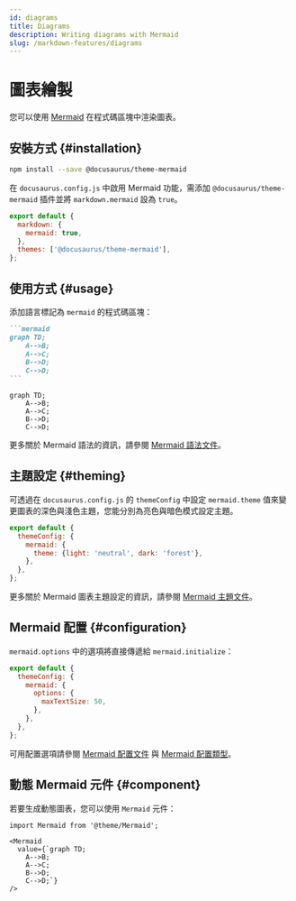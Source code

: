 ```yaml
---
id: diagrams
title: Diagrams
description: Writing diagrams with Mermaid
slug: /markdown-features/diagrams
---
```


# 圖表繪製

您可以使用 [Mermaid](https://mermaid-js.github.io/mermaid/) 在程式碼區塊中渲染圖表。

## 安裝方式 {#installation}

```bash npm2yarn
npm install --save @docusaurus/theme-mermaid
```

在 `docusaurus.config.js` 中啟用 Mermaid 功能，需添加 `@docusaurus/theme-mermaid` 插件並將 `markdown.mermaid` 設為 `true`。

```js title="docusaurus.config.js"
export default {
  markdown: {
    mermaid: true,
  },
  themes: ['@docusaurus/theme-mermaid'],
};
```

## 使用方式 {#usage}

添加語言標記為 `mermaid` 的程式碼區塊：

````md title="Example Mermaid diagram"
```mermaid
graph TD;
    A-->B;
    A-->C;
    B-->D;
    C-->D;
```
````

```mermaid
graph TD;
    A-->B;
    A-->C;
    B-->D;
    C-->D;
```

更多關於 Mermaid 語法的資訊，請參閱 [Mermaid 語法文件](https://mermaid-js.github.io/mermaid/#/./n00b-syntaxReference)。

## 主題設定 {#theming}

可透過在 `docusaurus.config.js` 的 `themeConfig` 中設定 `mermaid.theme` 值來變更圖表的深色與淺色主題，您能分別為亮色與暗色模式設定主題。

```js title="docusaurus.config.js"
export default {
  themeConfig: {
    mermaid: {
      theme: {light: 'neutral', dark: 'forest'},
    },
  },
};
```

更多關於 Mermaid 圖表主題設定的資訊，請參閱 [Mermaid 主題文件](https://mermaid-js.github.io/mermaid/#/theming)。

## Mermaid 配置 {#configuration}

`mermaid.options` 中的選項將直接傳遞給 `mermaid.initialize`：

```js title="docusaurus.config.js"
export default {
  themeConfig: {
    mermaid: {
      options: {
        maxTextSize: 50,
      },
    },
  },
};
```

可用配置選項請參閱 [Mermaid 配置文件](https://mermaid-js.github.io/mermaid/#/./Setup?id=configuration) 與 [Mermaid 配置類型](https://github.com/mermaid-js/mermaid/blob/master/packages/mermaid/src/config.type.ts)。

## 動態 Mermaid 元件 {#component}

若要生成動態圖表，您可以使用 `Mermaid` 元件：

```mdx title="Example of dynamic Mermaid component"
import Mermaid from '@theme/Mermaid';

<Mermaid
  value={`graph TD;
    A-->B;
    A-->C;
    B-->D;
    C-->D;`}
/>
```